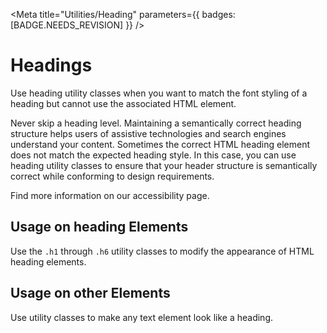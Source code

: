 
<Meta
  title="Utilities/Heading"
  parameters={{ badges: [BADGE.NEEDS_REVISION] }}
/>

# Headings

<p className="lead">
  Use heading utility classes when you want to match the font styling of a heading but cannot
  use the associated HTML element.
</p>

<div className="alert alert-warning">
  Never skip a heading level. Maintaining a semantically correct heading structure helps users
  of assistive technologies and search engines understand your content. Sometimes the correct
  HTML heading element does not match the expected heading style. In this case, you can use
  heading utility classes to ensure that your header structure is semantically correct while
  conforming to design requirements.

  Find more information on our <LinkTo kind="foundations-accessibility">accessibility page</LinkTo>.
</div>

## Usage on heading Elements

Use the `.h1` through `.h6` utility classes to modify the appearance of HTML heading elements.

<Canvas of={HeadingDemos.OnAnHeadingElement} sourceState="shown" />

## Usage on other Elements

Use utility classes to make any text element look like a heading.

<Canvas of={HeadingDemos.OnAParagraphElement} sourceState="shown" />
